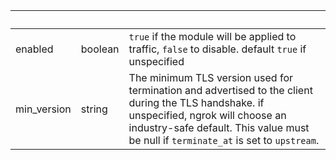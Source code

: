 
| &nbsp;      | &nbsp;  | &nbsp;                                                                                                                                                                                                                          |
| ----------- | ------- | ------------------------------------------------------------------------------------------------------------------------------------------------------------------------------------------------------------------------------- |
| enabled     | boolean | `true` if the module will be applied to traffic, `false` to disable. default `true` if unspecified                                                                                                                              |
| min_version | string  | The minimum TLS version used for termination and advertised to the client during the TLS handshake. if unspecified, ngrok will choose an industry-safe default. This value must be null if `terminate_at` is set to `upstream`. |
